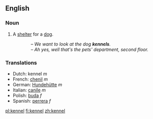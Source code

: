 ==English==

===Noun===
{{en-noun-reg}}

# A [[shelter]] for a [[dog]].
::''&ndash; We want to look at the dog '''kennels'''.<br>&ndash; Ah yes, well that's the pets' department, second floor.''

===Translations===
*Dutch: kennel ''m''
*French: [[chenil]] ''m''
*German: [[Hundehütte]] ''m''
*Italian: [[canile]] ''m''
*Polish: [[buda]] ''f''
*Spanish: [[perrera]] ''f''

[[pl:kennel]]
[[fi:kennel]]
[[zh:kennel]]